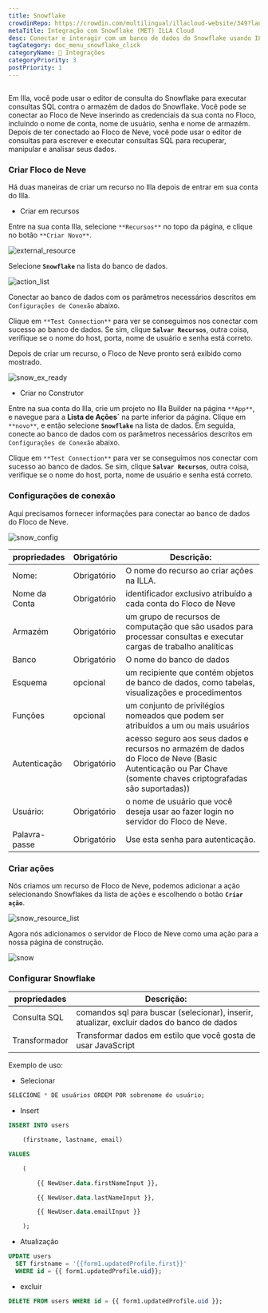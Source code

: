 ```yaml
---
title: Snowflake
crowdinRepo: https://crowdin.com/multilingual/illacloud-website/349?languages=pt&filter=basic&value=0
metaTitle: Integração com Snowflake (MET) ILLA Cloud
desc: Conectar e interagir com um banco de dados do Snowflake usando ILLA Cloud. Crie aplicativos que possam pesquisar, manipular e visualizar dados. Automatize e otimize fluxos de trabalho de dados.
tagCategory: doc_menu_snowflake_click
categoryName: 🔨 Integrações
categoryPriority: 3
postPriority: 1
---
```


## <h2 hidden>O que é Snowflake?</h2>

Em Illa, você pode usar o editor de consulta do Snowflake para executar consultas SQL contra o armazém de dados do Snowflake. Você pode se conectar ao Floco de Neve inserindo as credenciais da sua conta no Floco, incluindo o nome de conta, nome de usuário, senha e nome de armazém. Depois de ter conectado ao Floco de Neve, você pode usar o editor de consultas para escrever e executar consultas SQL para recuperar, manipular e analisar seus dados.

### Criar Floco de Neve

Há duas maneiras de criar um recurso no Illa depois de entrar em sua conta do Illa.

-   Criar em recursos

Entre na sua conta Illa, selecione `**Recursos**` no topo da página, e clique no botão `**Criar Novo**`.

![external_resource](https://cdn.illacloud.com/official-website/img/docs/external_resource.png)

Selecione **`Snowflake`** na lista do banco de dados.

![action_list](https://cdn.illacloud.com/official-website/img/docs/action_list.png)

Conectar ao banco de dados com os parâmetros necessários descritos em `Configurações de Conexão` abaixo.

Clique em `**Test Connection**` para ver se conseguimos nos conectar com sucesso ao banco de dados. Se sim, clique **`Salvar Recursos`**, outra coisa, verifique se o nome do host, porta, nome de usuário e senha está correto.

Depois de criar um recurso, o Floco de Neve pronto será exibido como mostrado.

![snow_ex_ready](https://cdn.illacloud.com/official-website/img/docs/snow_ex_Ready.png)

-   Criar no Construtor

Entre na sua conta do Illa, crie um projeto no Illa Builder na página `**App**`, e navegue para a **Lista de Ações\`** na parte inferior da página. Clique em `**novo**`, e então selecione **`Snowflake`** na lista de dados. Em seguida, conecte ao banco de dados com os parâmetros necessários descritos em `Configurações de Conexão` abaixo.

Clique em `**Test Connection**` para ver se conseguimos nos conectar com sucesso ao banco de dados. Se sim, clique **`Salvar Recursos`**, outra coisa, verifique se o nome do host, porta, nome de usuário e senha está correto.

### Configurações de conexão

Aqui precisamos fornecer informações para conectar ao banco de dados do Floco de Neve.

![snow_config](https://cdn.illacloud.com/official-website/img/docs/snow_config.png)

| propriedades        | Obrigatório | Descrição:                                                                                                                                                           |
| ------------------- | ----------- | -------------------------------------------------------------------------------------------------------------------------------------------------------------------- |
| Nome:               | Obrigatório | O nome do recurso ao criar ações na ILLA.                                                                                                                            |
| Nome da Conta       | Obrigatório | identificador exclusivo atribuído a cada conta do Floco de Neve                                                                                                      |
| Armazém             | Obrigatório | um grupo de recursos de computação que são usados para processar consultas e executar cargas de trabalho analíticas                                                  |
| Banco               | Obrigatório | O nome do banco de dados                                                                                                                                             |
| Esquema             | opcional    | um recipiente que contém objetos de banco de dados, como tabelas, visualizações e procedimentos                                                                      |
| Funções             | opcional    | um conjunto de privilégios nomeados que podem ser atribuídos a um ou mais usuários                                                                                   |
| Autenticação        | Obrigatório | acesso seguro aos seus dados e recursos no armazém de dados do Floco de Neve (Basic Autenticação ou Par Chave (somente chaves criptografadas são suportadas))        |
| Usuário:            | Obrigatório | o nome de usuário que você deseja usar ao fazer login no servidor do Floco de Neve.                                                                                  |
| Palavra-passe       | Obrigatório | Use esta senha para autenticação.                                                                                                                                    |

### Criar ações

Nós criamos um recurso de Floco de Neve, podemos adicionar a ação selecionando Snowflakes da lista de ações e escolhendo o botão **`Criar ação`**.

![snow_resource_list](https://cdn.illacloud.com/official-website/img/docs/snow_resource_list.png)

Agora nós adicionamos o servidor de Floco de Neve como uma ação para a nossa página de construção.

![snow](https://cdn.illacloud.com/official-website/img/docs/snow.png)

### Configurar Snowflake

| propriedades   | Descrição:                                                                                 |
| -------------- | ------------------------------------------------------------------------------------------ |
| Consulta SQL   | comandos sql para buscar (selecionar), inserir, atualizar, excluir dados do banco de dados |
| Transformador  | Transformar dados em estilo que você gosta de usar JavaScript                              |

Exemplo de uso:

-   Selecionar

```sql
SELECIONE * DE usuários ORDEM POR sobrenome do usuário;
```

-   Insert

```sql
INSERT INTO users

	(firstname, lastname, email)

VALUES

	(

		{{ NewUser.data.firstNameInput }},

		{{ NewUser.data.lastNameInput }},

		{{ NewUser.data.emailInput }}

	);
```

-   Atualização

```sql
UPDATE users
  SET firstname = '{{form1.updatedProfile.first}}'
  WHERE id = {{ form1.updatedProfile.uid}};
```

-   excluir

```sql
DELETE FROM users WHERE id = {{ form1.updatedProfile.uid }};
```
